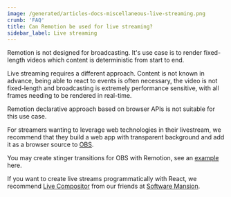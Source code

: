 ```yaml
---
image: /generated/articles-docs-miscellaneous-live-streaming.png
crumb: 'FAQ'
title: Can Remotion be used for live streaming?
sidebar_label: Live streaming
---
```


Remotion is not designed for broadcasting. It's use case is to render fixed-length videos which content is deterministic from start to end.

Live streaming requires a different approach. Content is not known in advance, being able to react to events is often necessary, the video is not fixed-length and broadcasting is extremely performance sensitive, with all frames needing to be rendered in real-time.

Remotion declarative approach based on browser APIs is not suitable for this use case.

For streamers wanting to leverage web technologies in their livestream, we recommend that they build a web app with transparent background and add it as a browser source to [OBS](https://obsproject.com/).

You may create stinger transitions for OBS with Remotion, see an [example](https://github.com/JonnyBurger/ledevevent-stinger) here.

If you want to create live streams programmatically with React, we recommend [Live Compositor](https://compositor.live/) from our friends at [Software Mansion](https://swmansion.com/).
